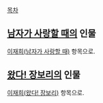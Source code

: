 [[목차]]
== [[남자가 사랑할 때]]의 인물 ==
[[이재희(남자가 사랑할 때)]] 항목으로.

== [[왔다! 장보리]]의 인물 ==
[[이재희(왔다! 장보리)]] 항목으로.

